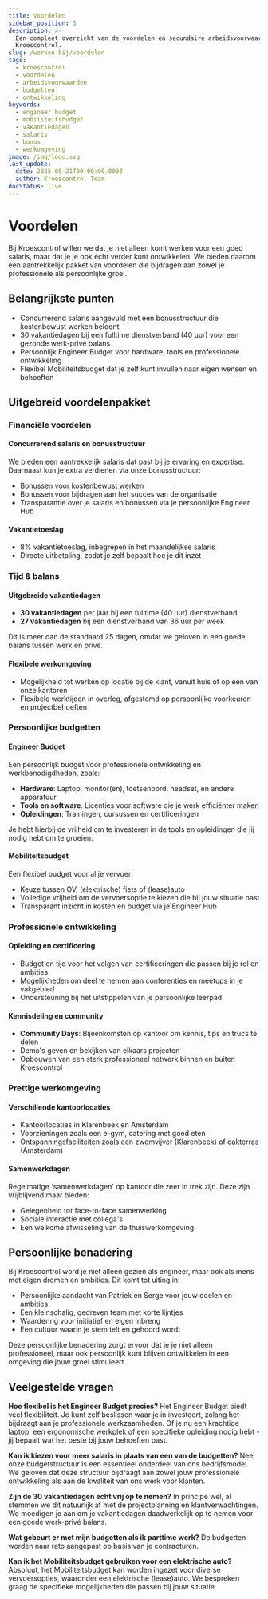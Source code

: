 ```yaml
---
title: Voordelen
sidebar_position: 3
description: >-
  Een compleet overzicht van de voordelen en secundaire arbeidsvoorwaarden bij
  Kroescontrol.
slug: /werken-bij/voordelen
tags:
  - kroescontrol
  - voordelen
  - arbeidsvoorwaarden
  - budgetten
  - ontwikkeling
keywords:
  - engineer budget
  - mobiliteitsbudget
  - vakantiedagen
  - salaris
  - bonus
  - werkomgeving
image: /img/logo.svg
last_update:
  date: 2025-05-21T00:00:00.000Z
  author: Kroescontrol Team
docStatus: live
---
```


# Voordelen

Bij Kroescontrol willen we dat je niet alleen komt werken voor een goed salaris, maar dat je je ook écht verder kunt ontwikkelen. We bieden daarom een aantrekkelijk pakket van voordelen die bijdragen aan zowel je professionele als persoonlijke groei.

## Belangrijkste punten

- Concurrerend salaris aangevuld met een bonusstructuur die kostenbewust werken beloont
- 30 vakantiedagen bij een fulltime dienstverband (40 uur) voor een gezonde werk-privé balans
- Persoonlijk Engineer Budget voor hardware, tools en professionele ontwikkeling
- Flexibel Mobiliteitsbudget dat je zelf kunt invullen naar eigen wensen en behoeften

## Uitgebreid voordelenpakket

### Financiële voordelen

#### Concurrerend salaris en bonusstructuur

We bieden een aantrekkelijk salaris dat past bij je ervaring en expertise. Daarnaast kun je extra verdienen via onze bonusstructuur:

- Bonussen voor kostenbewust werken
- Bonussen voor bijdragen aan het succes van de organisatie
- Transparantie over je salaris en bonussen via je persoonlijke Engineer Hub

#### Vakantietoeslag

- 8% vakantietoeslag, inbegrepen in het maandelijkse salaris
- Directe uitbetaling, zodat je zelf bepaalt hoe je dit inzet

### Tijd & balans

#### Uitgebreide vakantiedagen

- **30 vakantiedagen** per jaar bij een fulltime (40 uur) dienstverband
- **27 vakantiedagen** bij een dienstverband van 36 uur per week

Dit is meer dan de standaard 25 dagen, omdat we geloven in een goede balans tussen werk en privé.

#### Flexibele werkomgeving

- Mogelijkheid tot werken op locatie bij de klant, vanuit huis of op een van onze kantoren
- Flexibele werktijden in overleg, afgestemd op persoonlijke voorkeuren en projectbehoeften

### Persoonlijke budgetten

#### Engineer Budget

Een persoonlijk budget voor professionele ontwikkeling en werkbenodigdheden, zoals:

- **Hardware**: Laptop, monitor(en), toetsenbord, headset, en andere apparatuur
- **Tools en software**: Licenties voor software die je werk efficiënter maken
- **Opleidingen**: Trainingen, cursussen en certificeringen

Je hebt hierbij de vrijheid om te investeren in de tools en opleidingen die jij nodig hebt om te groeien.

#### Mobiliteitsbudget

Een flexibel budget voor al je vervoer:

- Keuze tussen OV, (elektrische) fiets of (lease)auto
- Volledige vrijheid om de vervoersoptie te kiezen die bij jouw situatie past
- Transparant inzicht in kosten en budget via je Engineer Hub

### Professionele ontwikkeling

#### Opleiding en certificering

- Budget en tijd voor het volgen van certificeringen die passen bij je rol en ambities
- Mogelijkheden om deel te nemen aan conferenties en meetups in je vakgebied
- Ondersteuning bij het uitstippelen van je persoonlijke leerpad

#### Kennisdeling en community

- **Community Days**: Bijeenkomsten op kantoor om kennis, tips en trucs te delen
- Demo's geven en bekijken van elkaars projecten
- Opbouwen van een sterk professioneel netwerk binnen en buiten Kroescontrol

### Prettige werkomgeving

#### Verschillende kantoorlocaties

- Kantoorlocaties in Klarenbeek en Amsterdam
- Voorzieningen zoals een e-gym, catering met goed eten
- Ontspanningsfaciliteiten zoals een zwemvijver (Klarenbeek) of dakterras (Amsterdam)

#### Samenwerkdagen

Regelmatige 'samenwerkdagen' op kantoor die zeer in trek zijn. Deze zijn vrijblijvend maar bieden:

- Gelegenheid tot face-to-face samenwerking
- Sociale interactie met collega's
- Een welkome afwisseling van de thuiswerkomgeving

## Persoonlijke benadering

Bij Kroescontrol word je niet alleen gezien als engineer, maar ook als mens met eigen dromen en ambities. Dit komt tot uiting in:

- Persoonlijke aandacht van Patriek en Serge voor jouw doelen en ambities
- Een kleinschalig, gedreven team met korte lijntjes
- Waardering voor initiatief en eigen inbreng
- Een cultuur waarin je stem telt en gehoord wordt

Deze persoonlijke benadering zorgt ervoor dat je je niet alleen professioneel, maar ook persoonlijk kunt blijven ontwikkelen in een omgeving die jouw groei stimuleert.

## Veelgestelde vragen

**Hoe flexibel is het Engineer Budget precies?**
Het Engineer Budget biedt veel flexibiliteit. Je kunt zelf beslissen waar je in investeert, zolang het bijdraagt aan je professionele werkzaamheden. Of je nu een krachtige laptop, een ergonomische werkplek of een specifieke opleiding nodig hebt - jij bepaalt wat het beste bij jouw behoeften past.

**Kan ik kiezen voor meer salaris in plaats van een van de budgetten?**
Nee, onze budgetstructuur is een essentieel onderdeel van ons bedrijfsmodel. We geloven dat deze structuur bijdraagt aan zowel jouw professionele ontwikkeling als aan de kwaliteit van ons werk voor klanten.

**Zijn de 30 vakantiedagen echt vrij op te nemen?**
In principe wel, al stemmen we dit natuurlijk af met de projectplanning en klantverwachtingen. We moedigen je aan om je vakantiedagen daadwerkelijk op te nemen voor een goede werk-privé balans.

**Wat gebeurt er met mijn budgetten als ik parttime werk?**
De budgetten worden naar rato aangepast op basis van je contracturen.

**Kan ik het Mobiliteitsbudget gebruiken voor een elektrische auto?**
Absoluut, het Mobiliteitsbudget kan worden ingezet voor diverse vervoersopties, waaronder een elektrische (lease)auto. We bespreken graag de specifieke mogelijkheden die passen bij jouw situatie.
